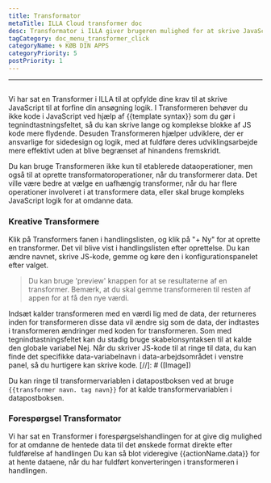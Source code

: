 ```yaml
---
title: Transformator
metaTitle: ILLA Cloud transformer doc
desc: Transformator i ILLA giver brugeren mulighed for at skrive JavaScript for at forfine applikationslogikken
tagCategory: doc_menu_transformer_click
categoryName: 🌀 KØB DIN APPS
categoryPriority: 5
postPriority: 1
---
```


* * *

## <Heading hidden>Transformator</Heading>

Vi har sat en Transformer i ILLA til at opfylde dine krav til at skrive JavaScript til at forfine din ansøgning logik. I Transformeren behøver du ikke kode i JavaScript ved hjælp af {{template syntax}} som du gør i tegnindtastningsfeltet, så du kan skrive lange og komplekse blokke af JS kode mere flydende. Desuden Transformeren hjælper udviklere, der er ansvarlige for sidedesign og logik, med at fuldføre deres udviklingsarbejde mere effektivt uden at blive begrænset af hinandens fremskridt.

Du kan bruge Transformeren ikke kun til etablerede dataoperationer, men også til at oprette transformatoroperationer, når du transformerer data. Det ville være bedre at vælge en uafhængig transformer, når du har flere operationer involveret i at transformere data, eller skal bruge kompleks JavaScript logik for at omdanne data.

### Kreative Transformere

Klik på Transformers fanen i handlingslisten, og klik på "+ Ny" for at oprette en transformer. Det vil blive vist i handlingslisten efter oprettelse. Du kan ændre navnet, skrive JS-kode, gemme og køre den i konfigurationspanelet efter valget.

> Du kan bruge 'preview' knappen for at se resultaterne af en transformer. Bemærk, at du skal gemme transformeren til resten af appen for at få den nye værdi.

Indsæt kalder transformeren med en værdi lig med de data, der returneres inden for transformeren disse data vil ændre sig som de data, der indtastes i transformeren ændringer med koden for transformeren. Som med tegnindtastningsfeltet kan du stadig bruge skabelonsyntaksen til at kalde den globale variabel Nej. Når du skriver JS-kode til at ringe til data, du kan finde det specifikke data-variabelnavn i data-arbejdsområdet i venstre panel, så du hurtigere kan skrive kode.
[//]\: # ([Image])

Du kan ringe til transformervariablen i datapostboksen ved at bruge `{{transformer navn. tag navn}}` for at kalde transformervariablen i datapostboksen.

### Forespørgsel Transformator

Vi har sat en Transformer i forespørgselshandlingen for at give dig mulighed for at omdanne de hentede data til det ønskede format direkte efter fuldførelse af handlingen Du kan så blot videregive {{actionName.data}} for at hente dataene, når du har fuldført konverteringen i transformeren i handlingen.
